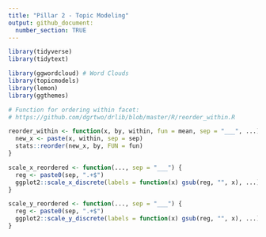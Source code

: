 ```yaml
---
title: "Pillar 2 - Topic Modeling"
output: github_document:
  number_section: TRUE
---
```


```r
library(tidyverse)
library(tidytext)

library(ggwordcloud) # Word Clouds
library(topicmodels)
library(lemon)
library(ggthemes)
```

```r

# Function for ordering within facet:
# https://github.com/dgrtwo/drlib/blob/master/R/reorder_within.R

reorder_within <- function(x, by, within, fun = mean, sep = "___", ...) {
  new_x <- paste(x, within, sep = sep)
  stats::reorder(new_x, by, FUN = fun)
}

scale_x_reordered <- function(..., sep = "___") {
  reg <- paste0(sep, ".+$")
  ggplot2::scale_x_discrete(labels = function(x) gsub(reg, "", x), ...)
}

scale_y_reordered <- function(..., sep = "___") {
  reg <- paste0(sep, ".+$")
  ggplot2::scale_y_discrete(labels = function(x) gsub(reg, "", x), ...)
}
```